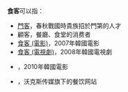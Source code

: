 '''食客'''可以指：
* [[門客|門客]]，春秋戰國時貴族招於門第的人才
* 顧客，餐廳、食堂的消费者
* [[食客_(電影)|食客 (電影)]]，2007年韓國電影
* [[食客_(電視劇)|食客 (電視劇)]]，2008年韓國電視劇
* {{link-en|食客2: 泡菜戰爭|Le Grand Chef 2: Kimchi Battle}}，2010年韓國電影
* {{le|食客 (网站)|eater_(website)}}，沃克斯传媒旗下的餐饮网站
{{disambig|Cat=二字消歧義}}